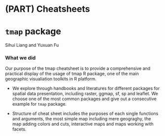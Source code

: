 # (PART) Cheatsheets {-}

# `tmap` package

Sihui Liang and Yuxuan Fu

### What we did 

Our purpose of the tmap cheatsheet is to provide a comprehensive and practical display of the usage of tmap R package, one of the main geographic visualiation toolkits in R platform. 

- We explore through handbooks and literatures for different packages for spatial data presentation, including raster, ggmap, sf, sp and leaflet. We choose one of the most common packages and give out a consecutive example for `tmap` package. 

- Structure of cheat sheet includes the purposes of each single functions and arguments, the most simple map including mere geograghy, the map adding colors and cuts, interactive maps and maps working with facets.

\begin{center}\includegraphics[]{resources/tmap_cheatsheet/cheatsheet-tmap-2.pdf}\end{center}



